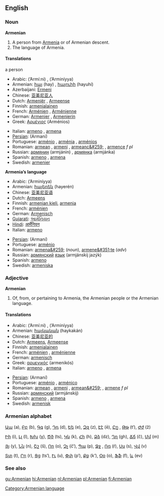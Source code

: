 ==English==
===Noun===
{{wikipedia}}
'''Armenian'''
#A person from [[Armenia]] or of Armenian descent.
#The language of Armenia.

====Translations====
;a person
{{top}}
*Arabic: {{ARchar|[[ارميني]]}} (’Armí:ni) {{m}}, {{ARchar|[[ارمينية]]}} (’Arminíyya) {{f}}
*Armenian: [[հայ]] (hay) {{m}}, [[հայուհի]] (hayuhí) {{f}}
*Azerbaijani: [[Ermeni]]
*Chinese: [[亚美尼亚人]]
*Dutch: [[Armeniër]] {{m}}, [[Armeense]] {{f}}
*Finnish: [[armenialainen]]
*French: [[Arménien]] {{m}}, [[Arménienne]] {{f}}
*German: [[Armenier]] {{m}}, [[Armenierin]] {{f}}
*Greek: [[Αρμένιος]] (Arménios) {{m}}
{{mid}}
*Italian: [[armeno]] {{m}}, [[armena]] {{f}}
*[[Persian]]: {{FAchar|[[ارمني]]}} (Armani)
*Portuguese: [[arménio]] {{m}}, [[arménia]] {{f}}, [[arménios]] {{p}}
*Romanian: [[armean]] {{m}}, [[armeni]] {{p}}, [[armeanc&#259;]] {{f}}, [[armence]] ''f pl''
*Russian: [[армянин]] (armjánin) {{m}}, [[армянка]] (armjánka) {{f}}
*Spanish: [[armeno]] {{m}}, [[armena]] {{f}}
*Swedish: [[armenier]]
{{bottom}}

'''Armenia’s language'''
{{top}}
*Arabic: {{ARchar|[[ارمينية]]}} (’Arminíyya) {{f}}
*Armenian: [[հայերեն]] (hayerén)
*Chinese: [[亚美尼亚语]]
*Dutch: [[Armeens]] {{n}}
*Finnish: [[armenian kieli]], [[armenia]]
*French: [[arménien]] {{m}}
*German: [[Armenisch]]
*[[Gujarati]]: [[આર્મેનિયન]]
*[[Hindi]]: [[आर्मेनियन]]
*Italian: [[armeno]] {{m}}
{{mid}}
*[[Persian]]: {{FAchar|[[ارمني]]}} (Armani)
*Portuguese: [[arménio]] {{m}}
*Romanian: [[armena&#259;]] {{f}} (''noun''), [[armene&#351;te]] (''adv'')
*Russian: [[армянский]] [[язык]] (armjánskij jazýk) {{m}}
*Spanish: [[armeno]] {{m}}
*Swedish: [[armeniska]]
{{bottom}}

===Adjective===
'''Armenian'''
# Of, from, or pertaining to Armenia, the Armenian people or the Armenian language.

====Translations====
{{top}}
*Arabic: {{ARchar|[[ارميني]]}} (’Armí:ni) {{m}}, {{ARchar|[[ارمينية]]}} (’Arminíyya) {{f}}
*Armenian: [[հայկական]] (haykakán)
*Chinese: [[亚美尼亚的]]
*Dutch: [[Armeens]], [[Armeense]]
*Finnish: [[armenialainen]]
*French: [[arménien]] {{m}}, [[arménienne]] {{f}}
*German: [[armenisch]]
*Greek: [[αρμενικός]] (armenikós)
*Italian: [[armeno]] {{m}}, [[armena]] {{f}}
{{mid}}
*[[Persian]]: {{FAchar|[[ارمني]]}} (Armani)
*Portuguese: [[arménio]] {{m}}, [[arménico]] {{m}}
*Romanian: [[armean]] {{m}}, [[armeni]] {{p}}, [[armean&#259;]] {{f}}, [[armene]] ''f pl''
*Russian: [[армянский]] (armjánskij)
*Spanish: [[armeno]] {{m}}, [[armena]] {{f}}
*Swedish: [[armenisk]]
{{bottom}}

===Armenian alphabet===
[[Wiktionary:Armenian index ա|Աա]] (a), [[Wiktionary:Armenian index բ|Բբ]] (b), [[Wiktionary:Armenian index գ|Գգ]] (g), [[Wiktionary:Armenian index դ|Դդ]] (d), [[Wiktionary:Armenian index ե|Եե]] (e), [[Wiktionary:Armenian index զ|Զզ]] (z), [[Wiktionary:Armenian index է|Էէ]] (ē), [[Wiktionary:Armenian index ը|Ըը]] {{Unicode|(ə)}}, [[Wiktionary:Armenian index թ|Թթ]] (t‘), [[Wiktionary:Armenian index ժ|Ժժ]] (ž)

[[Wiktionary:Armenian index ի|Իի]] (i), [[Wiktionary:Armenian index լ|Լլ]] (l), [[Wiktionary:Armenian index խ|Խխ]] (χ), [[Wiktionary:Armenian index ծ|Ծծ]] (ts), [[Wiktionary:Armenian index կ|Կկ]] (k), [[Wiktionary:Armenian index հ|Հհ]] (h), [[Wiktionary:Armenian index ձ|Ձձ]] (dz), [[Wiktionary:Armenian index ղ|Ղղ]] (gh), [[Wiktionary:Armenian index ճ|Ճճ]] (č), [[Wiktionary:Armenian index մ|Մմ]] (m)

[[Wiktionary:Armenian index յ|Յյ]] (y), [[Wiktionary:Armenian index ն|Նն]] (n), [[Wiktionary:Armenian index շ|Շշ]] (š), [[Wiktionary:Armenian index ո|Ոո]] (o), [[Wiktionary:Armenian index չ|Չչ]] (č‘), [[Wiktionary:Armenian index պ|Պպ]] (p), [[Wiktionary:Armenian index ջ|Ջջ]] {{Unicode|(ǰ)}}, [[Wiktionary:Armenian index ռ|Ռռ]] (ŕ), [[Wiktionary:Armenian index ս|Սս]] (s), [[Wiktionary:Armenian index վ|Վվ]] (v)

[[Wiktionary:Armenian index տ|Տտ]] (t), [[Wiktionary:Armenian index ր|Րր]] (r), [[Wiktionary:Armenian index ց|Ցց]] (ts‘), [[Wiktionary:Armenian index ւ|Ււ]] (u), [[Wiktionary:Armenian index փ|Փփ]] (p‘), [[Wiktionary:Armenian index ք|Քք]] (k‘), [[Wiktionary:Armenian index օ|Օօ]] (o), [[Wiktionary:Armenian index ֆ|Ֆֆ]] (f), [[Wiktionary:Armenian index և|և]] (ev)

===See also===
{{interwiktionary|code=hy}}
[[Category:Armenian language]]

[[gu:Armenian]]
[[hi:Armenian]]
[[nl:Armenian]]
[[pl:Armenian]]
[[fi:Armenian]]
